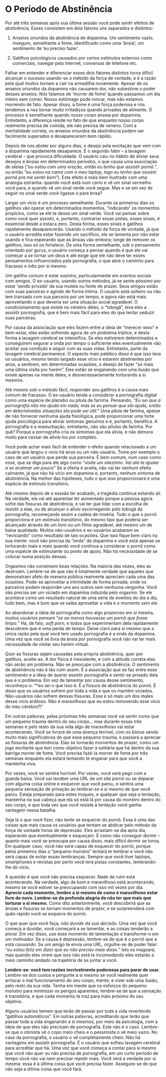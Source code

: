 # O Período de Abstinência

Por até três semanas após sua última sessão você pode sentir efeitos de abstinência. Esses consistem em dois fatores uns separados e distintos:

1.  Anseios oriundos da abstinência de dopamina. Um sentimento vazio, inseguro, semelhante a fome, identificado como uma 'ânsia'; um sentimento de 'eu preciso fazer'.

2.  Gatilhos psicológicos causados por certos estímulos externos como comerciais, navegar pela internet, conversas de telefone etc.

Falhar em entender e diferenciar esses dois fatores distintos torna difícil alcançar o sucesso usando-se o método da força de vontade, e é a razão pela qual muitos tornam a cair na armadilha novamente. Apesar de os anseios oriundos da dopamina não causarem dor, não subestime o poder desses anseios. Nós falamos de 'morrer de fome' quando passamos um dia inteiro sem comer. Nosso estômago pode roncar, mas não estamos morrendo de fato. Apesar disso, a fome é uma força poderosa e nós tendemos a nos tornar muito irritadiços quando privados de alimento. O processo é semelhante quando nosso corpo anseia por dopamina. Entretanto, a diferença reside no fato de que enquanto nosso corpo realmente precisa de comida, ele não precisa de veneno. Com a mentalidade correta, os anseios oriundos da abstinência podem ser facilmente superados e desaparecerem bem rápido.

Depois de nos abster por alguns dias, o desejo pela excitação que vem com a dopamina rapidamente desaparece. É o segundo fator -- a lavagem cerebral -- que provoca dificuldade. O usuário caiu no hábito de aliviar seus desejos e ânsias em determinados períodos, o que causa uma associação de ideias (*"eu estou com uma ereção, então eu tenho que assistir pornô."*, ou então "*eu estou na cama com o meu laptop, logo eu tenho que assistir pornô pra me sentir bem*"). Este efeito é mais bem ilustrado com uma analogia estranha: quando você está num carro e vê um sinal vermelho você para, e quando vê um sinal verde você segue. Mas e se em vez de seguir no sinal verde você ligasse o para brisa?

Largar um vício é um processo semelhante. Durante os primeiros dias os gatilhos vão operar em determinados momentos, "indicando" os momentos propícios, como se ele te desse um sinal verde. Você vai pensar sobre como você quer assistir, e, portanto, contrariar essas pistas, esses sinais, é essencial desde a estaca zero. Desta forma, esses sinais e gatilhos rapidamente desaparecerão. Usando o método da força de vontade, já que o usuário acredita estar fazendo um sacrifício, ele se lamenta por não estar usando e fica esperando que as ânsias vão embora; longe de remover os gatilhos, isso só os fortalece. De uma forma semelhante, sob o pensamento orientado por gurus, o usuário começa a pensar quando é que ele vai começar a se tornar um deus e até exige que ele não deve ter esses pensamentos influenciados pela pornografia, o que abre o caminho para fracasso e ódio por si mesmo.

Um gatilho comum é estar sozinho, particularmente em eventos sociais com amigos. O ex-usuário, usando outros métodos, já se sente péssimo por estar 'sendo privado' da sua muleta ou fonte de prazer. Seus amigos estão com suas parceiras e agindo de forma íntima. O usuário está solteiro ou não tem transado com sua parceira por um tempo, e agora não está mais aproveitando o que deveria ser uma situação social agradável. O condicionamento que existe no cérebro deles, o "tobogã", leva eles a assistir pornografia, que é bem mais fácil para eles do que tentar seduzir suas parceiras.

Por causa da associação que eles fazem entre a ideia de "merecer sexo" e bem-estar, eles estão sofrendo agora de um problema tríplice, e desta forma a lavagem cerebral se intensifica. Se eles estiverem determinados e conseguirem segurar a onda por tempo o suficiente eles eventualmente vão aceitar sua condição e seguir com as suas vidas. Entretanto, parte da lavagem cerebral permanece. O aspecto mais patético disso é que isso leva os usuários, mesmo tendo largado esse vício e estarem abstinentes por anos, a sentirem, em determinadas ocasiões, o desejo de fazer "só mais uma última visita pro harém". Eles estão se enganando com uma ilusão que existe apenas na mente deles, e desnecessariamente torturando a si mesmos.

Até mesmo sob o método fácil, responder aos gatilhos é a causa mais comum de fracasso. O ex-usuário tende a considerar a pornografia digital como uma espécie de placebo ou pílula de farinha. Pensando, "*Eu sei que a pornografia não me ajuda em nada, mas se eu pensar que ela ajuda, então em determinadas situações ela pode ser útil.*" Uma pílula de farinha, apesar de não fornecer nenhuma ajuda fisiológica, pode proporcionar uma forte ajuda psicológica para aliviar sintomas genuínos e é, portanto, benéfica. A pornografia e a masturbação, entretanto, não são pílulas de farinha. Por quê? Porque a pornografia cria os sintomas que ela alivia, e não demora muito para cessar de aliviá-los por completo.

Você pode achar mais fácil de entender o efeito quando relacionado a um usuário que largou o vício há anos ou um não-usuário. Tome por exemplo o caso de um usuário que perde sua parceira. É bem comum, num caso como esse, que se diga para ele algo como "*visita um sitezinho. Vai até te ajudar a se acalmar um pouco*" Se a oferta é aceita, não vai ter nenhum efeito calmante, já que não há vício em dopamina e, portanto, nenhum sintoma de abstinência. Na melhor das hipóteses, tudo o que isso proporcionará é uma espécie de estímulo transitório.

Até mesmo depois de a sessão ter acabado, a tragédia continua estando ali. Na verdade, ela vai até aparentar ter aumentado porque a pessoa agora sofre das fissuras de abstinência, e vai ter que lidar com a escolha de resistir a elas, ou de alcançar o alívio escorregando pelo tobogã da pornografia, recomeçando assim a cadeia de miséria. Tudo o que o pornô proporciona é um estímulo transitório, do mesmo tipo que poderia ser alcançado através de um livro ou um filme agradável, até mesmo um de baixa qualidade. Muitos não-usuários e ex-usuários acabaram se "reviciando" como resultado de tais ocasiões. Que isso fique bem claro na sua mente: você não precisa da "onda" da dopamina e você está apenas se torturando mais e mais quando você continua a considerar o pornô como uma espécie de estimulante ou ponto de apoio. Não há necessidade de se colocar numa posição dessas.

Orgasmos não constroem boas relações. Na maioria das vezes, eles as destroem. Lembre-se de que não é totalmente verdade que aqueles que demonstram afeto de maneira pública realmente apreciam cada uma das ocasiões. Pode-se aproveitar a intimidade de forma privada, onde os parceiros podem responder uns aos outros sem nenhuma vergonha. Você não precisa ser um viciado em dopamina induzida pelo orgasmo. Se ele acontece como um resultado natural de uma série de eventos do dia a dia, tudo bem, mas é bom que se saiba aproveitar a vida e o momento sem ele.

Ao abandonar a ideia de pornografia como algo prazeroso em si mesma, muitos usuários pensam "*se ao menos houvesse um pornô que fosse limpo.*" Há, de fato, *soft porn*, e todos que experimentam dela rapidamente descobrem que é uma perda de tempo. Deixe claro para si mesmo que a única razão pela qual você tem usado pornografia é a onda da dopamina. Uma vez que você se livra da ânsia por pornografia você não vai ter mais necessidade de visitar seu harém virtual.

Quer as fissuras sejam causadas pela própria abstinência, quer por gatilhos, aceite-as. A dor física é inexistente, e com a atitude correta elas não serão um problema. Não se preocupe com a abstinência. O sentimento de abstinência não é tão ruim assim. É a associação que se faz entre esse sentimento e a ideia de querer assistir pornografia e sentir-se privado dela que é o problema. Em vez de lamentar por causa desse sentimento, reconheça-o: "*eu sei o que isso é. É a fissura de abstinência do pornô. É disso que os usuários sofrem por toda a vida e que os mantém viciados. Não-usuários não sofrem dessas fissuras. Esse é só mais um dos males desse vício ardiloso. Não é maravilhoso que eu estou removendo esse vício do meu cérebro?!"

Em outras palavras, pelas próximas três semanas você vai sentir como que um pequeno trauma dentro do seu corpo... mas durante essas três semanas e pelo resto da sua vida algo de maravilhoso vai estar acontecendo. Você se livrará de uma doença terrível, com os bônus sendo muito mais significativos do que esse pequeno trauma, e passará a apreciar as fissuras de abstinência. Elas se tornarão momentos de prazer, como um jogo excitante que tem como objetivo fazer a solitária que há dentro da sua barriga morrer de fome. Você precisa fazê-la morrer de fome por três semanas enquanto ela estará tentando te enganar para que você a mantenha viva.

Por vezes, você se sentirá horrível. Por vezes, você será pego com a guarda baixa. Você vai receber uma URL de um site pornô ou se deparar com alguma coisa online e esquecer que você parou, e sentirá uma pequena sensação de privação ao lembrar-se a si mesmo de que você parou. Esteja preparado para estes truques, e qualquer que seja a tentação, mantenha na sua cabeça que ela só está lá por causa do monstro dentro do seu corpo, e que toda vez que você resiste à tentação você ganha vantagem nessa batalha.

Seja lá o que você fizer, não tente se esquecer do pornô. Essa é uma das coisas que mais causa os usuários que tentam se abdicar pelo método da força de vontade horas de depressão. Eles arrastam-se dia após dia, esperando que eventualmente o esqueçam. É como não conseguir dormir -- quanto mais você se preocupa por causa disso, mais difícil dormir se torna. Em qualquer caso, você não será capaz de esquecer do pornô, porque pelos primeiros dias o "pequeno monstro" tentará te lembrar e você não será capaz de evitar essas lembranças. Sempre que você tiver laptops, smartphones e revistas por perto você terá pistas constantes, lembrando-lhe do vício.

A questão é que você não precisa esquecer. Nade de ruim está acontecendo. Na verdade, algo de bom e maravilhoso está acontecendo, mesmo se você estiver se preocupando com isso mil vezes por dia. **Aprecie cada momento, lembre a si mesmo de como é maravilhoso estar livre de novo. Lembre-se da profunda alegria de não ter que mais que torturar a si mesmo.** Como dito anteriormente, você descobrirá que as ânsias e fissuras se tornam momentos de prazer, e se surpreenderá com quão rápido você se esquece do pornô.

O que quer que você faça, *não duvide da sua decisão*. Uma vez que você começa a duvidar, você começará a se lamentar, e as coisas tenderão a piorar. Em vez disso, use esse momento de lamentação e transforme-o em um motivador. Se a causa é depressão, lembre-se de que é o pornô que a está *causando*. Se um amigo te envia uma URL, orgulhe-se de poder falar: "*eu estou feliz em dizer que eu não preciso mais disso.*" Isto os magoará, mas quando eles virem que isso não está te incomodando eles estarão a meio caminho andado na trajetória de se juntar a você.

**Lembre-se: você tem razões incrivelmente poderosas para parar de usar.** Lembre-se dos custos e pergunte a si mesmo se você realmente quer arriscar o mal funcionamento do seu corpo, mente, e viver sob uma ilusão, pelo resto da sua vida. Tenha em mente que os esforços do pequeno monstro para minimizar os perigos aparentes; lembre-se de que a sensação é transitória, e que cada momento te traz para mais próximo do seu objetivo.

Alguns usuários temem que terão de passar por toda a vida revertendo "gatilhos automáticos". Em outras palavras, acreditando que terão que passar toda a vida enganando a si mesmos, por meio da psicologia, com a ideia de que eles não precisam de pornografia. Este não é o caso. Lembre-se que o otimista vê o copo meio cheio e o pessimista o vê meio vazio. No caso da pornografia, o usuário o vê completamente cheio. Não há vantagens em assistir pornografia. É o usuário que sofreu lavagem cerebral para acreditar que há. Uma vez que você começa a contar para si mesmo que você não quer ou não precisa de pornografia, em um curto período de tempo você não vai nem precisar repetir mais. Você verá a verdade por si mesma: essa é a última coisa que você precisa fazer. Assegure-se de que não seja a última coisa que você fará.